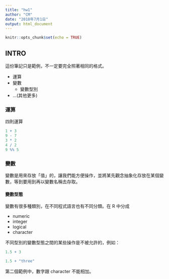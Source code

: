 ```yaml
---
title: "hw1"
author: "CM"
date: "2018年7月1日"
output: html_document
---
```


```r
knitr::opts_chunk$set(echo = TRUE)
```

## INTRO

這份筆記只是範例，不一定要完全照著相同的格式。

* 運算
* 變數
    + 變數型別
* ...(其他更多)


### 運算

四則運算
```r
1 + 3
9 - 7
3 * 2
4 / 2
9 %% 5
```

### 變數
變數是用來存放「值」的，讓我們能方便操作，並將某先觀念抽象化存放在某個變數，等到要用到再以變數名稱去存取。

#### 變數型態
變數有很多種類別，在不同程式語言也有不同分類。在 R 中分成

- numeric
- integer
- logical
- character

不同型別的變數型態之間的某些操作是不被允許的，例如：

```r
1.5 + 3
```
```r
1.5 + "three"
```
第二個範例中，數字跟 character 不能相加。